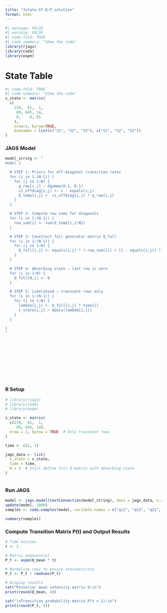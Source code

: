 ```yaml
---
title: "3state-ST-Q-P_solution"
format: html
---
```


```r
#| message: FALSE
#| warning: FALSE
#| code-fold: TRUE
#| code-summary: "Show the code"
library(rjags)
library(coda)
library(expm)
```



# State Table

```r
#| code-fold: TRUE
#| code-summary: "Show the code"
s_state <- matrix(
  c(
    210,  61,  1,
     89, 645, 14,
     0,    0, 81
    ),  
    nrow=3, byrow=TRUE,
    dimnames = list(c("S1", "S2", "S3"), c("S1", "S2", "S3"))
)

```

### JAGS Model 
```r

model_string <- "
model {

  # STEP 1: Priors for off-diagonal transition rates
  for (i in 1:(N-1)) {
    for (j in 1:N) {
      q_raw[i,j] ~ dgamma(0.1, 0.1)
      is_offdiag[i,j] <- 1 - equals(i,j)
      Q_temp[i,j] <- is_offdiag[i,j] * q_raw[i,j]
    }
  }

  # STEP 2: Compute row sums for diagonals
  for (i in 1:(N-1)) {
    row_sum[i] <- sum(Q_temp[i,1:N])
  }

  # STEP 3: Construct full generator matrix Q_full
  for (i in 1:(N-1)) {
    for (j in 1:N) {
      Q_full[i,j] <- equals(i,j) * (-row_sum[i]) + (1 - equals(i,j)) * Q_temp[i,j]
    }
  }

  # STEP 4: Absorbing state — last row is zero
  for (j in 1:N) {
    Q_full[N,j] <- 0
  }

  # STEP 5: Likelihood — transient rows only
  for (i in 1:(N-1)) {
    for (j in 1:N) {
      lambda[i,j] <- Q_full[i,j] * time[i]
      s_state[i,j] ~ dpois(lambda[i,j])
    }
  }

}
"












```

### R Setup

```r
# library(rjags)
# library(coda)
# library(expm)

s_state <- matrix(
  c(210,  61,  1,
     89, 645, 14),
  nrow = 2, byrow = TRUE  # Only transient rows
)

time <- c(1, 1)

jags_data <- list(
  s_state = s_state,
  time = time,
  N = 3  # Still define full Q matrix with absorbing state
)



```

### Run JAGS

```r
model <- jags.model(textConnection(model_string), data = jags_data, n.chains = 2)
update(model, 1000)
samples <- coda.samples(model, variable.names = c("q12", "q13", "q21", "q23"), n.iter = 5000)

summary(samples)

```

### Compute Transition Matrix P(t) and Output Results

```r
# Time horizon
t <- 1

# Matrix exponential
P_t <- expm(Q_mean * t)

# Normalize rows to ensure stochasticity
P_t <- P_t / rowSums(P_t)

# Display results
cat("Posterior mean intensity matrix Q:\n")
print(round(Q_mean, 4))

cat("\nTransition probability matrix P(t = 1):\n")
print(round(P_t, 4))

```


